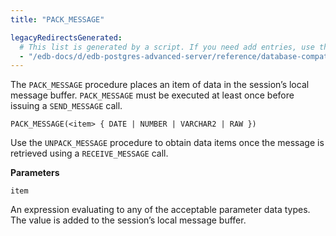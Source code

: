 ```yaml
---
title: "PACK_MESSAGE"

legacyRedirectsGenerated:
  # This list is generated by a script. If you need add entries, use the `legacyRedirects` key.
  - "/edb-docs/d/edb-postgres-advanced-server/reference/database-compatibility-for-oracle-developers-built-in-package-guide/13/pack_message.html"
---
```


The `PACK_MESSAGE` procedure places an item of data in the session’s local message buffer. `PACK_MESSAGE` must be executed at least once before issuing a `SEND_MESSAGE` call.

```text
PACK_MESSAGE(<item> { DATE | NUMBER | VARCHAR2 | RAW })
```

Use the `UNPACK_MESSAGE` procedure to obtain data items once the message is retrieved using a `RECEIVE_MESSAGE` call.

**Parameters**

`item`

 An expression evaluating to any of the acceptable parameter data types. The value is added to the session’s local message buffer.
